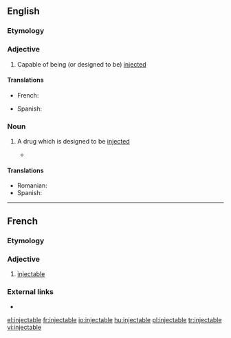 ==English==

===Etymology===
{{suffix|inject|able|lang=en}}

===Adjective===
{{en-adj|-}}

# Capable of being (or designed to be) [[inject]]ed

====Translations====
{{trans-top|capable of being injected}}
* French: {{t+|fr|injectable|m|f}}
{{trans-mid}}
* Spanish: {{t|es|inyectable}}
{{trans-bottom}}

===Noun===
{{en-noun}}

# {{lb|en|pharmacy}} A drug which is designed to be [[inject]]ed
#* {{quote-journal|2009|January 3|Amy Zipkin|Drugstores, Too, Feel Recession Pain|New York Times|url=http://www.nytimes.com/2009/01/03/business/03interview.html
|passage=Complex high-cost drug therapy, such as '''injectables''' and infusions, are close to a $70 billion sector.}}

====Translations====
{{trans-top|a drug which is designed to be injected}}
* Romanian: {{t+|ro|injectabil|m}}
* Spanish: {{t|es|inyectable|m}}
{{trans-mid}}
{{trans-bottom}}

----

==French==

===Etymology===
{{suffix|injecter|able|lang=fr}}

===Adjective===
{{fr-adj}}
# [[#English|injectable]]

===External links===
* {{R:TLFi}}

[[el:injectable]]
[[fr:injectable]]
[[io:injectable]]
[[hu:injectable]]
[[pl:injectable]]
[[tr:injectable]]
[[vi:injectable]]